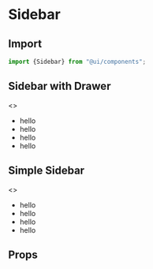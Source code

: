 
<Meta title="Components/Sidebar" component="Sidebar" />

<Story name="Import" />

# Sidebar

## Import

```jsx
import {Sidebar} from "@ui/components";
```
## Sidebar with Drawer

<Preview withToolbar>
    <Story name="With Drawer">
        <>
        <Sidebar id="Sidebar" isDrawer title="headingg">
        <ul>
        <li>hello</li>
        <li>hello</li><li>hello</li><li>hello</li>
        </ul>
        </Sidebar>
        </>
    </Story>
</Preview>

## Simple Sidebar

<Preview withToolbar>
    <Story name="Simple">
        <>
        <Sidebar>
        <ul>
        <li>hello</li>
        <li>hello</li><li>hello</li><li>hello</li>
        </ul>
        </Sidebar>
        </>
    </Story>
</Preview>

<Story name="Props" />

## Props

<Props of={SidebarTypes} />
